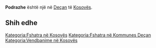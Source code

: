 {{Fshat në 
 | Emri                = Podrazhe
 | EmriAlt                = 
 | NAME_SHORT_FORM=      
 | NAME_GENERIC=      
 | NAME_SORT_NAME_RO=      PODRAZHE
 | FULL_NAME_RO = Podrazhe
 | FULL_NAME_ND_RO=Podrazhe
 | SORT_NAME_RG=PODRAZHE
 | FULL_NAME_RG=Podrazhe
 | FULL_NAME_ND_RG=Podrazhe
 | SRP_NAME_SHORT_FORM=      
 | SRP_NAME_GENERIC=      
 | SRP_NAME_SORT_NAME_RO=      
 | SRP_FULL_NAME_RO = 
 | SRP_FULL_NAME_ND_RO=
 | SRP_SORT_NAME_RG=
 | SRP_FULL_NAME_RG=
 | SRP_FULL_NAME_ND_RG=
 | Emri (Rasa dhanore) = 
 | Figura              = 
 | Shteti              = Kosovo
 | Komuna              = Deçan
 | Kodi postar         = 
 | Sipërfaqja          = 

 | Popullsia           = 

 | Regj. i popullsisë  = 
 | Dend. e popullsisë  = 
 | Faqja zyrtare       = 
 <!--- Koordinatat ----> 
 | Gjerësia            = 42.525833
 | Gjatësia            = 20.263056
 | Lartësia            = 
}}
'''Podrazhe''' është një [[]] në [[Deçan]] të [[Kosovës]].

<!-- == Gjeografia == -->
<!-- == Historia == -->
<!-- == Demografia == -->
== Shih edhe ==
{{Komuna Deçan}}
{{Kosovo-Administrata-Cung}}

[[Kategoria:Fshatra në Kosovës]]
[[Kategoria:Fshatra në Kommunes Deçan]]
[[Kategoria:Vendbanime në Kosovës]]